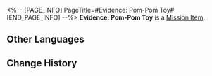 <%-- [PAGE_INFO]
PageTitle=#Evidence: Pom-Pom Toy#
[END_PAGE_INFO] --%>
{{Item Infobox
|id          = 140345
|image       = Item Evidence- Pom-Pom Toy.png
|type        = Mission Item
|invCategory = Missions
|rarity      = 3
|effect      = 
|description = An exquisite Pom-Pom toy. Who knows why Sparkle would have something like this... Maybe it's truly because the Conductor's beauty is famous throughout the cosmos?
}}
'''Evidence: Pom-Pom Toy''' is a [[Mission Item]].

==Other Languages==
{{Other Languages
|en   = Evidence: Pom-Pom Toy
|zhs  = 证物：帕姆玩偶
|zht  = 證物：帕姆玩偶
|ja   = 証拠品：パムのぬいぐるみ
|ko   = 증거물: 폼폼 인형
|es   = Prueba: muñeco de Pom-Pom
|fr   = Preuve&nbsp;: Peluche de Pom-Pom
|ru   = Улика: игрушечная Пом-Пом
|th   = หลักฐาน: ตุ๊กตา Pom-Pom
|vi   = Vật Chứng: Búp Bê Pom-Pom
|de   = Beweisstück: Pom-Pom-Plüschfigur
|id   = Barang Bukti: Mainan Pom-Pom
|pt   = Evidência: Brinquedo do Pom-Pom
}}

==Change History==
{{Change History|2.0}}